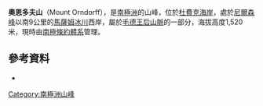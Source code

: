 '''奧恩多夫山'''（Mount Orndorff），是[[南極洲|南極洲]]的山峰，位於[[杜費克海岸|杜費克海岸]]，處於[[尼爾森峰_(杜費克海岸)|尼爾森峰]]以南9公里的[[馬薩姆冰川|馬薩姆冰川]]西岸，屬於[[毛德王后山脈|毛德王后山脈]]的一部分，海拔高度1,520米，現時由[[南極條約體系|南極條約體系]]管理。

{{coord|84|37|S|175|26|W|display=title}}

==參考資料==
*{{usgs-gazetteer}}

{{DEFAULTSORT:Mount Orndorff}}
[[Category:南極洲山峰|Category:南極洲山峰]]


{{DufekCoast-geo-stub}}